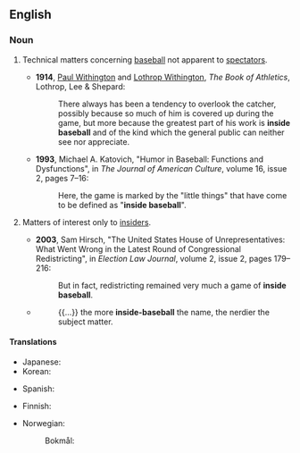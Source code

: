 {{was wotd|2015|August|10}}
==English==
{{wikipedia}}

===Noun===
{{en-noun|head=[[inside]] [[baseball]]|-}}

# {{label|en|US|idiomatic|sports}} Technical matters concerning [[baseball]] not apparent to [[spectator]]s.
#* '''1914''', [[w:Paul Withington|Paul Withington]] and [[w:Lothrop Withington|Lothrop Withington]], ''The Book of Athletics'', Lothrop, Lee & Shepard:
#*: There always has been a tendency to overlook the catcher, possibly because so much of him is covered up during the game, but more because the greatest part of his work is '''inside baseball''' and of the kind which the general public can neither see nor appreciate.
#* '''1993''', Michael A. Katovich, "Humor in Baseball: Functions and Dysfunctions", in ''The Journal of American Culture'', volume 16, issue 2, pages 7–16:
#*: Here, the game is marked by the "little things" that have come to be defined as "'''inside baseball'''".
# {{label|en|US|idiomatic|by extension}} Matters of interest only to [[insider]]s.
#* '''2003''', Sam Hirsch, "The United States House of Unrepresentatives: What Went Wrong in the Latest Round of Congressional Redistricting", in ''Election Law Journal'', volume 2, issue 2, pages 179–216:
#*: But in fact, redistricting remained very much a game of '''inside baseball'''.
#* {{quote-journal|date=2015-06-11|author=Paul Ford|title=What is Code?|newspaper=Bloomberg|url=http://www.bloomberg.com/graphics/2015-paul-ford-what-is-code}}
#*: {{...}} the more '''inside-baseball''' the name, the nerdier the subject matter.

====Translations====
{{trans-top|technical matters of usually noticed only by baseball insiders}}
* Japanese: {{t-needed|ja}}
* Korean: {{t-needed|ko}}
{{trans-mid}}
* Spanish: {{t-needed|es}}
{{trans-bottom}}

{{trans-top|matters of interest only to insiders}}
* Finnish: {{t|fi|sisäpiirijuttu}}
{{trans-mid}}
* Norwegian:
*: Bokmål: {{t|nb|fagsjargong|m}}
{{trans-bottom}}